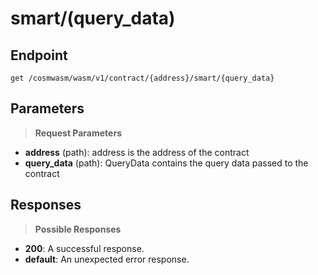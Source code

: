 # smart/(query_data)

## Endpoint
```http
get /cosmwasm/wasm/v1/contract/{address}/smart/{query_data}
```

## Parameters
> **Request Parameters**

- **address** (path): address is the address of the contract
- **query_data** (path): QueryData contains the query data passed to the contract

## Responses
> **Possible Responses**

- **200**: A successful response.
- **default**: An unexpected error response.

